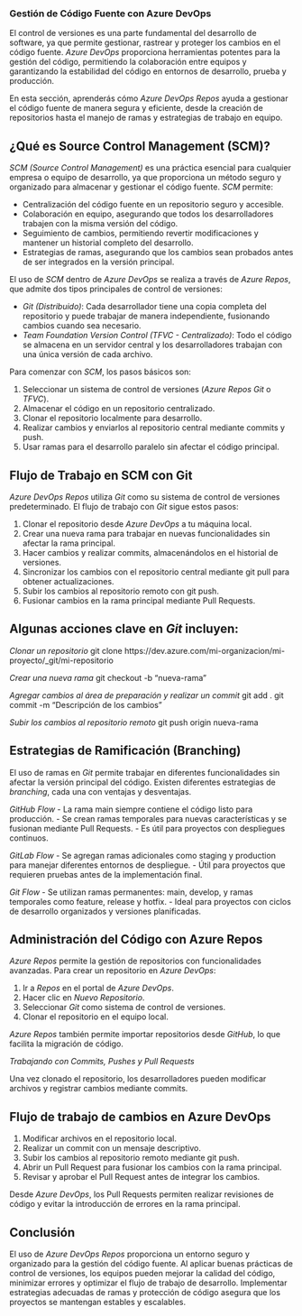 ### **Gestión de Código Fuente con Azure DevOps**

El control de versiones es una parte fundamental del desarrollo de software, ya que permite gestionar, rastrear y proteger los cambios en el código fuente. *Azure DevOps* proporciona herramientas potentes para la gestión del código, permitiendo la colaboración entre equipos y garantizando la estabilidad del código en entornos de desarrollo, prueba y producción.

En esta sección, aprenderás cómo *Azure DevOps Repos* ayuda a gestionar el código fuente de manera segura y eficiente, desde la creación de repositorios hasta el manejo de ramas y estrategias de trabajo en equipo.

## **¿Qué es Source Control Management (SCM)?**

*SCM (Source Control Management)* es una práctica esencial para cualquier empresa o equipo de desarrollo, ya que proporciona un método seguro y organizado para almacenar y gestionar el código fuente. *SCM* permite:

- Centralización del código fuente en un repositorio seguro y accesible.
- Colaboración en equipo, asegurando que todos los desarrolladores trabajen con la misma versión del código.
- Seguimiento de cambios, permitiendo revertir modificaciones y mantener un historial completo del desarrollo.
- Estrategias de ramas, asegurando que los cambios sean probados antes de ser integrados en la versión principal.

El uso de *SCM* dentro de *Azure DevOps* se realiza a través de *Azure Repos*, que admite dos tipos principales de control de versiones:

- *Git (Distribuido)*: Cada desarrollador tiene una copia completa del repositorio y puede trabajar de manera independiente, fusionando cambios cuando sea necesario.
- *Team Foundation Version Control (TFVC - Centralizado)*: Todo el código se almacena en un servidor central y los desarrolladores trabajan con una única versión de cada archivo.

Para comenzar con *SCM*, los pasos básicos son:

1. Seleccionar un sistema de control de versiones (*Azure Repos Git* o *TFVC*).
2. Almacenar el código en un repositorio centralizado.
3. Clonar el repositorio localmente para desarrollo.
4. Realizar cambios y enviarlos al repositorio central mediante commits y push.
5. Usar ramas para el desarrollo paralelo sin afectar el código principal.

## **Flujo de Trabajo en SCM con Git**

*Azure DevOps Repos* utiliza *Git* como su sistema de control de versiones predeterminado. El flujo de trabajo con *Git* sigue estos pasos:

1. Clonar el repositorio desde *Azure DevOps* a tu máquina local.
2. Crear una nueva rama para trabajar en nuevas funcionalidades sin afectar la rama principal.
3. Hacer cambios y realizar commits, almacenándolos en el historial de versiones.
4. Sincronizar los cambios con el repositorio central mediante git pull para obtener actualizaciones.
5. Subir los cambios al repositorio remoto con git push.
6. Fusionar cambios en la rama principal mediante Pull Requests.

## **Algunas acciones clave en *Git* incluyen:**


*Clonar un repositorio*
git clone https://dev.azure.com/mi-organizacion/mi-proyecto/_git/mi-repositorio

*Crear una nueva rama*
git checkout -b "nueva-rama"

*Agregar cambios al área de preparación y realizar un commit*
git add .
git commit -m "Descripción de los cambios"

*Subir los cambios al repositorio remoto*
git push origin nueva-rama


## **Estrategias de Ramificación (Branching)**

El uso de ramas en *Git* permite trabajar en diferentes funcionalidades sin afectar la versión principal del código. Existen diferentes estrategias de *branching*, cada una con ventajas y desventajas.

*GitHub Flow*
- La rama main siempre contiene el código listo para producción.
- Se crean ramas temporales para nuevas características y se fusionan mediante Pull Requests.
- Es útil para proyectos con despliegues continuos.

*GitLab Flow*
- Se agregan ramas adicionales como staging y production para manejar diferentes entornos de despliegue.
- Útil para proyectos que requieren pruebas antes de la implementación final.

*Git Flow*
- Se utilizan ramas permanentes: main, develop, y ramas temporales como feature, release y hotfix.
- Ideal para proyectos con ciclos de desarrollo organizados y versiones planificadas.

## **Administración del Código con Azure Repos**

*Azure Repos* permite la gestión de repositorios con funcionalidades avanzadas. Para crear un repositorio en *Azure DevOps*:

1. Ir a *Repos* en el portal de *Azure DevOps*.
2. Hacer clic en *Nuevo Repositorio*.
3. Seleccionar *Git* como sistema de control de versiones.
4. Clonar el repositorio en el equipo local.

*Azure Repos* también permite importar repositorios desde *GitHub*, lo que facilita la migración de código.

*Trabajando con Commits, Pushes y Pull Requests*

Una vez clonado el repositorio, los desarrolladores pueden modificar archivos y registrar cambios mediante commits.

## **Flujo de trabajo de cambios en Azure DevOps**

1. Modificar archivos en el repositorio local.
2. Realizar un commit con un mensaje descriptivo.
3. Subir los cambios al repositorio remoto mediante git push.
4. Abrir un Pull Request para fusionar los cambios con la rama principal.
5. Revisar y aprobar el Pull Request antes de integrar los cambios.

Desde *Azure DevOps*, los Pull Requests permiten realizar revisiones de código y evitar la introducción de errores en la rama principal.

## **Conclusión**

El uso de *Azure DevOps Repos* proporciona un entorno seguro y organizado para la gestión del código fuente. Al aplicar buenas prácticas de control de versiones, los equipos pueden mejorar la calidad del código, minimizar errores y optimizar el flujo de trabajo de desarrollo. Implementar estrategias adecuadas de ramas y protección de código asegura que los proyectos se mantengan estables y escalables.